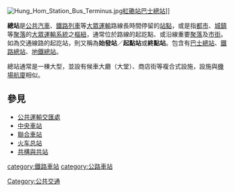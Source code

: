{{Expand |time=2009-12-31T13:28:42+00:00 }}
{{Redirect|终点站}}
{{NoteTA|G1=Transport}}
[[File:Hung_Hom_Station_Bus_Terminus.jpg|thumb]][[紅磡站|紅磡站]][[紅磡車站公共運輸交匯處|巴士總站]]]]

'''總站'''是[[公共汽車|公共汽車]]、[[鐵路列車|鐵路列車]]等[[大眾運輸|大眾運輸]]路線長時間停留的[[車站|站點]]，或是指[[都市|都市]]、[[城鎮|城鎮]]等[[聚落|聚落]]的[[大眾運輸系統|大眾運輸系統]]之[[交通樞紐|樞紐]]，通常位於路線的起訖點、或沿線重要[[聚落|聚落]]及[[市街|市街]]。如為交通線路的起訖站，則又稱為'''始發站'''／'''起點站'''或'''終點站'''。包含有[[巴士總站|巴士總站]]、[[鐵路總站|鐵路總站]]、[[地鐵總站|地鐵總站]]。

總站通常是一棟大型{{link-en|車站建築|Station building}}，並設有候車大廳（大堂）、商店街等複合式設施，設施與[[機場|機場]][[航廈|航廈]]相似。

== 參見 ==
* [[公共運輸交匯處|公共運輸交匯處]]
* [[中央車站|中央車站]]
* [[聯合車站|聯合車站]]
* [[火车总站|火车总站]]
* [[共構與共站|共構與共站]]

{{交通小作品}}
{{鐵路}}

[[Category:公共交通|Category:公共交通]]
[[category:鐵路車站|category:鐵路車站]]
[[category:公路車站|category:公路車站]]